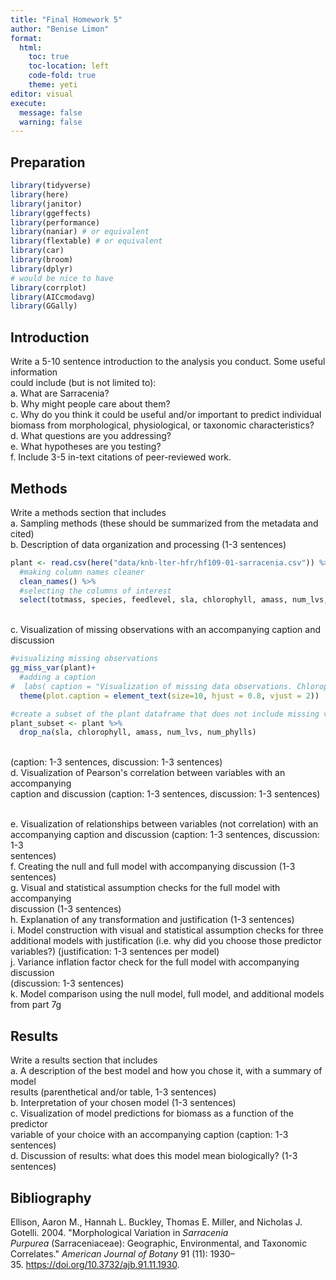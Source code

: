 ```yaml
---
title: "Final Homework 5"
author: "Benise Limon"
format: 
  html: 
    toc: true 
    toc-location: left
    code-fold: true 
    theme: yeti 
editor: visual
execute: 
  message: false
  warning: false
---
```


## Preparation

```r
library(tidyverse)
library(here)
library(janitor)
library(ggeffects)
library(performance)
library(naniar) # or equivalent
library(flextable) # or equivalent
library(car)
library(broom)
library(dplyr)
# would be nice to have
library(corrplot)
library(AICcmodavg)
library(GGally)
```

## Introduction 

Write a 5-10 sentence introduction to the analysis you conduct. Some useful information\
could include (but is not limited to):\
a. What are Sarracenia?\
b. Why might people care about them?\
c. Why do you think it could be useful and/or important to predict individual biomass from morphological, physiological, or taxonomic characteristics?\
d. What questions are you addressing?\
e. What hypotheses are you testing?\
f. Include 3-5 in-text citations of peer-reviewed work.

## Methods

Write a methods section that includes\
a. Sampling methods (these should be summarized from the metadata and cited)\
b. Description of data organization and processing (1-3 sentences)

```r
plant <- read.csv(here("data/knb-lter-hfr/hf109-01-sarracenia.csv")) %>%
  #making column names cleaner 
  clean_names() %>% 
  #selecting the columns of interest 
  select(totmass, species, feedlevel, sla, chlorophyll, amass, num_lvs, num_phylls)
```

\
c. Visualization of missing observations with an accompanying caption and discussion

```r
#visualizing missing observations 
gg_miss_var(plant)+
  #adding a caption 
#  labs( caption = "Visualization of missing data observations. Chlorophyll, Mass, Specific Leaf Area, Phyllodes, and Pitchers and Phyllodes data is missing.") +
  theme(plot.caption = element_text(size=10, hjust = 0.8, vjust = 2))
```

```r
#create a subset of the plant dataframe that does not include missing values 
plant_subset <- plant %>% 
  drop_na(sla, chlorophyll, amass, num_lvs, num_phylls)
```

\
(caption: 1-3 sentences, discussion: 1-3 sentences)\
d. Visualization of Pearson\'s correlation between variables with an accompanying\
caption and discussion (caption: 1-3 sentences, discussion: 1-3 sentences)

\
e. Visualization of relationships between variables (not correlation) with an\
accompanying caption and discussion (caption: 1-3 sentences, discussion: 1-3\
sentences)\
f. Creating the null and full model with accompanying discussion (1-3 sentences)\
g. Visual and statistical assumption checks for the full model with accompanying\
discussion (1-3 sentences)\
h. Explanation of any transformation and justification (1-3 sentences)\
i. Model construction with visual and statistical assumption checks for three\
additional models with justification (i.e. why did you choose those predictor\
variables?) (justification: 1-3 sentences per model)\
j. Variance inflation factor check for the full model with accompanying discussion\
(discussion: 1-3 sentences)\
k. Model comparison using the null model, full model, and additional models from part 7g

## Results 

Write a results section that includes\
a. A description of the best model and how you chose it, with a summary of model\
results (parenthetical and/or table, 1-3 sentences)\
b. Interpretation of your chosen model (1-3 sentences)\
c. Visualization of model predictions for biomass as a function of the predictor\
variable of your choice with an accompanying caption (caption: 1-3 sentences)\
d. Discussion of results: what does this model mean biologically? (1-3 sentences)

## Bibliography

Ellison, Aaron M., Hannah L. Buckley, Thomas E. Miller, and Nicholas J. Gotelli. 2004. \"Morphological Variation in *Sarracenia Purpurea* (Sarraceniaceae): Geographic, Environmental, and Taxonomic Correlates.\" *American Journal of Botany* 91 (11): 1930--35. <https://doi.org/10.3732/ajb.91.11.1930>.
